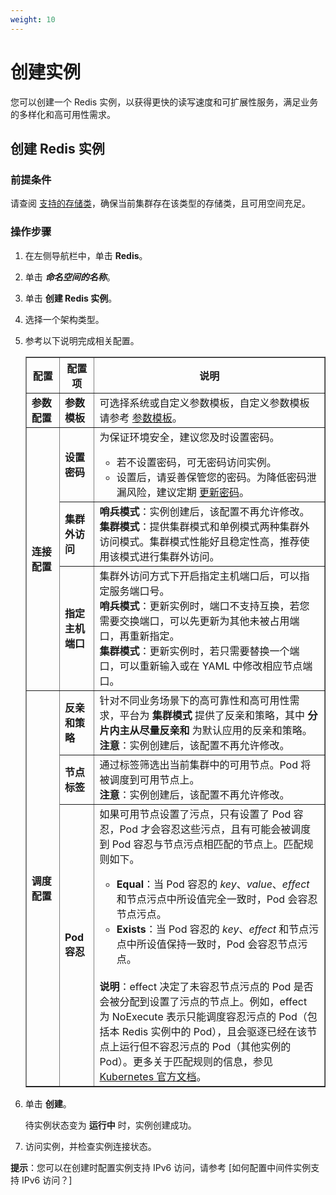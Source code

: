 ```yaml
---
weight: 10
---
```


# 创建实例

您可以创建一个 Redis 实例，以获得更快的读写速度和可扩展性服务，满足业务的多样化和高可用性需求。

## 创建 Redis 实例

### 前提条件

请查阅 [支持的存储类]()，确保当前集群存在该类型的存储类，且可用空间充足。

### 操作步骤

1. 在左侧导航栏中，单击 **Redis**。

2. 单击 ***命名空间的名称***。

3. 单击 **创建 Redis 实例**。

4. 选择一个架构类型。

5. 参考以下说明完成相关配置。

    <table border="">
        <tr>
            <th nowrap>配置</th>
            <th>配置项</th>
            <th>说明</th>
        </tr>
        <tr>
            <td><b>参数配置</b></td>
            <td><b>参数模板</b></td>
            <td>可选择系统或自定义参数模板，自定义参数模板请参考 <a href="../../../mw-u-paramtemp">参数模板</a>。</td>
        </tr>
        <tr>
            <td rowspan="3"><b>连接配置</b></td>
            <td><b>设置密码</b></td>
            <td>为保证环境安全，建议您及时设置密码。<ul><li>若不设置密码，可无密码访问实例。</li><li>设置后，请妥善保管您的密码。为降低密码泄漏风险，建议定期 <a href="../../../mw-u-redis/mw-unified-om/redisuser">更新密码</a>。</li></ul></td>
        </tr>
        <tr>
            <td><b>集群外访问</b></td>
            <td><b>哨兵模式</b>：实例创建后，该配置不再允许修改。<br/><b>集群模式</b>：提供集群模式和单例模式两种集群外访问模式。集群模式性能好且稳定性高，推荐使用该模式进行集群外访问。</td>
        </tr>
        <tr>
            <td><b>指定主机端口</b></td>
            <td>集群外访问方式下开启指定主机端口后，可以指定服务端口号。<br/><b>哨兵模式</b>：更新实例时，端口不支持互换，若您需要交换端口，可以先更新为其他未被占用端口，再重新指定。<br/><b>集群模式</b>：更新实例时，若只需要替换一个端口，可以重新输入或在 YAML 中修改相应节点端口。</td>
        </tr>
        <tr>
            <td rowspan="3"><b>调度配置</b></td>
            <td><b>反亲和策略</b></td>
            <td>针对不同业务场景下的高可靠性和高可用性需求，平台为 <b>集群模式</b> 提供了反亲和策略，其中 <b>分片内主从尽量反亲和</b> 为默认应用的反亲和策略。  <br/><b>注意</b>：实例创建后，该配置不再允许修改。</td>
        </tr>
        <tr>
            <td><b>节点标签</b></td>
            <td>通过标签筛选出当前集群中的可用节点。Pod 将被调度到可用节点上。 <br/><b>注意</b>：实例创建后，该配置不再允许修改。</td>
        </tr>
        <tr>
            <td><b>Pod 容忍</b></td>
            <td> 如果可用节点设置了污点，只有设置了 Pod 容忍，Pod 才会容忍这些污点，且有可能会被调度到 Pod 容忍与节点污点相匹配的节点上。匹配规则如下。 <ul><li><b>Equal</b>：当 Pod 容忍的 <i>key</i>、<i>value</i>、<i>effect</i> 和节点污点中所设值完全一致时，Pod 会容忍节点污点。 </li><li><b>Exists</b>：当 Pod 容忍的 <i>key</i>、<i>effect</i> 和节点污点中所设值保持一致时，Pod 会容忍节点污点。 </li></ul> <br/><b>说明</b>：effect 决定了未容忍节点污点的 Pod 是否会被分配到设置了污点的节点上。例如，effect 为 NoExecute 表示只能调度容忍污点的 Pod（包括本 Redis 实例中的 Pod），且会驱逐已经在该节点上运行但不容忍污点的 Pod（其他实例的 Pod）。更多关于匹配规则的信息，参见  <a href="https://kubernetes.io/docs/concepts/scheduling-eviction/taint-and-toleration/" >Kubernetes 官方文档</a>。</td>
        </tr>
    </table>

6. 单击 **创建**。

    待实例状态变为 **运行中** 时，实例创建成功。

7. 访问实例，并检查实例连接状态。

**提示**：您可以在创建时配置实例支持 IPv6 访问，请参考 [如何配置中间件实例支持 IPv6 访问？]
